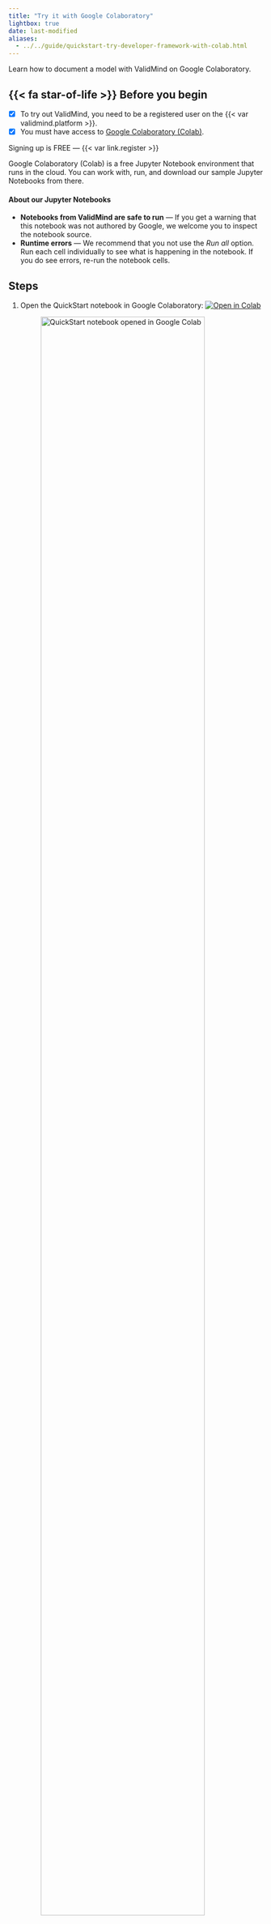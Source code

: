 ```yaml
---
title: "Try it with Google Colaboratory"
lightbox: true
date: last-modified
aliases:
  - ../../guide/quickstart-try-developer-framework-with-colab.html
---
```


Learn how to document a model with ValidMind on Google Colaboratory.

::: {.attn}

## {{< fa star-of-life >}} Before you begin

- [x] To try out ValidMind, you need to be a registered user on the {{< var validmind.platform >}}.
- [x] You must have access to [Google Colaboratory (Colab)](https://colab.research.google.com/). 

::: {.callout title="Need an account for ValidMind?"} 
Signing up is FREE — {{< var link.register >}} 
:::

Google Colaboratory (Colab) is a free Jupyter Notebook environment that runs in the cloud. You can work with, run, and download our sample Jupyter Notebooks from there.

#### About our Jupyter Notebooks
- **Notebooks from ValidMind are safe to run** — If you get a warning that this notebook was not authored by Google, we welcome you to inspect the notebook source.
- **Runtime errors** — We recommend that you not use the *Run all* option. Run each cell individually to see what is happening in the notebook. If you do see errors, re-run the notebook cells.

:::

## Steps

1. Open the QuickStart notebook in Google Colaboratory: [![Open in Colab](https://colab.research.google.com/assets/colab-badge.svg){fig-alt="Open in Colab"}](https://colab.research.google.com/drive/1NLtjCFUZV2I_ttGUkiAL9uwGZK_SGUlw?usp=share_link)

   ![QuickStart notebook opened in Google Colab](google-colab.png){width=90% fig-alt="A screenshot showing the QuickStart notebook opened in Google Colab" class="screenshot"}

   The notebook will guide you through installing the {{< var validmind.developer >}}, initializing the Python environment, and finally initializing the ValidMind Client Library by connecting to the {{< var validmind.platform >}}.

2. Click **File** > **Save a copy in Drive** to make a copy of the QuickStart notebook so that you can modify it.

    Alternatively, you can download the notebook source and work with it in your own developer environment.

3. Follow the instructions to run the first two code cells in the notebook, which will set the stage by installing and initializing ValidMind.[^1]

    Under the cell at bottom of the **Initialize the client library** section, confirm that you see a success message that looks something like this:
    
    ```bash
    2024-10-08 22:06:42,610 - INFO(validmind.api_client): 🎉 Connected to ValidMind!
    📊 Model: [Demo] Customer Churn Model (ID: clwqy70qd01my22ikc49paar9)
    📁 Document Type: model_documentation
    ```

    This message verifies that the {{< var vm.developer >}} works as expected as is connected to the correct model within the {{< var vm.platform >}}. 

You can now continue running the rest of the cells if you want to see how the demo notebook works or, to save some time, you can move on to the [Explore sample model documentation](/get-started/platform/explore-sample-model-documentation.qmd) to explore the {{< var vm.platform >}}. 


## What's next

Continue with [Explore sample model documentation](/get-started/platform/explore-sample-model-documentation.qmd) to learn more about using the {{< var validmind.product >}} hands-on.


<!-- FOOTNOTES -->

[^1]: [Install and initialize the client library](/developer/model-documentation/install-and-initialize-client-library.qmd)

